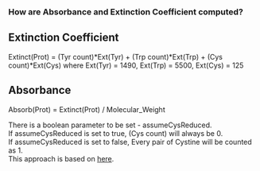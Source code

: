 ===How are Absorbance and Extinction Coefficient computed?===

==Extinction Coefficient==

Extinct(Prot) = (Tyr count)*Ext(Tyr) + (Trp count)*Ext(Trp) + (Cys count)*Ext(Cys) where Ext(Tyr) = 1490, Ext(Trp) = 5500, Ext(Cys) = 125

==Absorbance== 

Absorb(Prot) = Extinct(Prot) / Molecular_Weight


There is a boolean parameter to be set - assumeCysReduced.<br/> 
If assumeCysReduced is set to true, (Cys count) will always be 0.<br/>
If assumeCysReduced is set to false, Every pair of Cystine will be counted as 1.<br/>
This approach is based on [http://web.expasy.org/protparam/protparam-doc.html here].